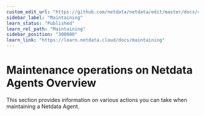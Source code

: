 ```yaml
---
custom_edit_url: "https://github.com/netdata/netdata/edit/master/docs/category-overview-pages/maintenance-operations-on-netdata-agents.md"
sidebar_label: "Maintaining"
learn_status: "Published"
learn_rel_path: "Maintaining"
sidebar_position: "300000"
learn_link: "https://learn.netdata.cloud/docs/maintaining"
---
```

# Maintenance operations on Netdata Agents Overview

This section provides information on various actions you can take when maintaining a Netdata Agent.
